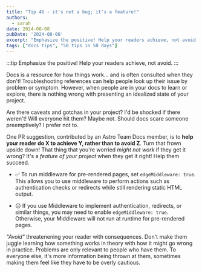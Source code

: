 ```yaml
---
title: "Tip 46 - it's not a bug; it's a feature!"
authors:
  - sarah
date: 2024-08-08
pubDate: '2024-08-08'
excerpt: "Emphasize the positive! Help your readers achieve, not avoid."
tags: ["docs tips", "50 tips in 50 days"]
---
```


:::tip
Emphasize the positive! Help your readers achieve, not avoid.
:::

Docs is a resource for how things work... and is often consulted when they don't! Troubleshooting references can help people look up their issue by problem or symptom. However, when people are in your docs to learn or explore, there is nothing wrong with presenting an idealized state of your project.

Are there caveats and gotchas in your project? I'd be shocked if there weren't! Will everyone hit them? Maybe not. Should docs scare someone preemptively? I prefer not to. 

One PR suggestion, contributed by an Astro Team Docs member, is to **help your reader do X to achieve Y, rather than to avoid Z**. Turn that frown upside down! That thing that you're worried *might not work* if they get it wrong? It's a *feature of your project* when they get it right! Help them succeed.

- ✅ To run middleware for pre-rendered pages, set `edgeMiddleware: true`. This allows you to use middleware to perform actions such as authentication checks or redirects while still rendering static HTML output.

- 😐 If you use Middleware to implement authentication, redirects, or similar things, you may need to enable `edgeMiddleware: true`. Otherwise, your Middleware will not run at runtime for pre-rendered pages.

*"Avoid"* threatenening your reader with consequences. Don't make them juggle learning how something works in theory with how it might go wrong in practice. Problems are only relevant to people who have them. To everyone else, it's more information being thrown at them, sometimes making them feel like they have to be overly cautious.


<LinkCard title="See the whole list of tips!" href="/blog/50-docs-tips-in-50-days" />

